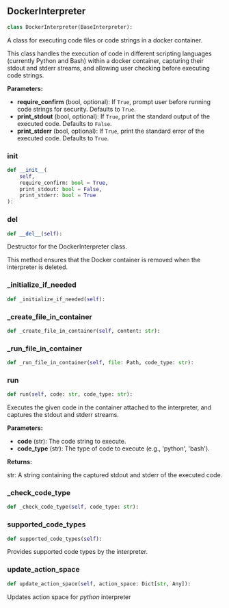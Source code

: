 <a id="camel.interpreters.docker_interpreter"></a>

<a id="camel.interpreters.docker_interpreter.DockerInterpreter"></a>

## DockerInterpreter

```python
class DockerInterpreter(BaseInterpreter):
```

A class for executing code files or code strings in a docker container.

This class handles the execution of code in different scripting languages
(currently Python and Bash) within a docker container, capturing their
stdout and stderr streams, and allowing user checking before executing code
strings.

**Parameters:**

- **require_confirm** (bool, optional): If `True`, prompt user before running code strings for security. Defaults to `True`.
- **print_stdout** (bool, optional): If `True`, print the standard output of the executed code. Defaults to `False`.
- **print_stderr** (bool, optional): If `True`, print the standard error of the executed code. Defaults to `True`.

<a id="camel.interpreters.docker_interpreter.DockerInterpreter.__init__"></a>

### __init__

```python
def __init__(
    self,
    require_confirm: bool = True,
    print_stdout: bool = False,
    print_stderr: bool = True
):
```

<a id="camel.interpreters.docker_interpreter.DockerInterpreter.__del__"></a>

### __del__

```python
def __del__(self):
```

Destructor for the DockerInterpreter class.

This method ensures that the Docker container is removed when the
interpreter is deleted.

<a id="camel.interpreters.docker_interpreter.DockerInterpreter._initialize_if_needed"></a>

### _initialize_if_needed

```python
def _initialize_if_needed(self):
```

<a id="camel.interpreters.docker_interpreter.DockerInterpreter._create_file_in_container"></a>

### _create_file_in_container

```python
def _create_file_in_container(self, content: str):
```

<a id="camel.interpreters.docker_interpreter.DockerInterpreter._run_file_in_container"></a>

### _run_file_in_container

```python
def _run_file_in_container(self, file: Path, code_type: str):
```

<a id="camel.interpreters.docker_interpreter.DockerInterpreter.run"></a>

### run

```python
def run(self, code: str, code_type: str):
```

Executes the given code in the container attached to the
interpreter, and captures the stdout and stderr streams.

**Parameters:**

- **code** (str): The code string to execute.
- **code_type** (str): The type of code to execute (e.g., 'python', 'bash').

**Returns:**

  str: A string containing the captured stdout and stderr of the
executed code.

<a id="camel.interpreters.docker_interpreter.DockerInterpreter._check_code_type"></a>

### _check_code_type

```python
def _check_code_type(self, code_type: str):
```

<a id="camel.interpreters.docker_interpreter.DockerInterpreter.supported_code_types"></a>

### supported_code_types

```python
def supported_code_types(self):
```

Provides supported code types by the interpreter.

<a id="camel.interpreters.docker_interpreter.DockerInterpreter.update_action_space"></a>

### update_action_space

```python
def update_action_space(self, action_space: Dict[str, Any]):
```

Updates action space for *python* interpreter
